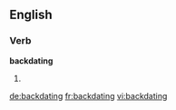 ==English==

===Verb===
'''backdating'''

# {{present participle of|backdate}}

[[de:backdating]]
[[fr:backdating]]
[[vi:backdating]]